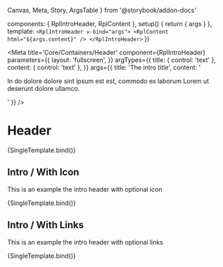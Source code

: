   Canvas,
  Meta,
  Story,
  ArgsTable
} from '@storybook/addon-docs'

  components: { RplIntroHeader, RplContent },
  setup() {
    return { args }
  },
  template: `
    <RplIntroHeader v-bind="args">
      <RplContent html="${args.content}" />
    </RplIntroHeader>
  `
})

<Meta
  title='Core/Containers/Header'
  component={RplIntroHeader}
  parameters={{
    layout: 'fullscreen',
  }}
  argTypes={{
    title: {
      control: 'text'
    },
    content: {
      control: 'text'
    },
  }}
  args={{
    title: 'The intro title',
    content: '<p>In do dolore dolore sint ipsum est est, commodo ex laborum Lorem ut deserunt dolore ullamco.</p>'
  }}
/>

# Header

<ArgsTable of={RplIntroHeader} />

<Canvas>
  <Story
    name='Intro'
    play={a11yStoryCheck}
  >
    {SingleTemplate.bind()}
  </Story>
</Canvas>

## Intro / With Icon

This is an example the intro header with optional icon

<Canvas>
  <Story
    name='Intro/With icon'
    play={a11yStoryCheck}
    args={{
      iconName: 'icon-exclamation-circle-filled',
    }}
  >
    {SingleTemplate.bind()}
  </Story>
</Canvas>

## Intro / With Links

This is an example the intro header with optional links

<Canvas>
  <Story
    name='Intro/With links'
    play={a11yStoryCheck}
    args={{
      iconName: 'icon-information-circle-filled',
      links: {
        title: 'Want to know more',
        items: [
          {text: 'First links', url: '#first', icon: 'icon-arrow-right'},
          {text: 'Second link', url: '#second', icon: 'icon-arrow-right'},
          {text: 'A third link', url: '#third', icon: 'icon-arrow-right'},
        ]
      }
    }}
  >
    {SingleTemplate.bind()}
  </Story>
</Canvas>
